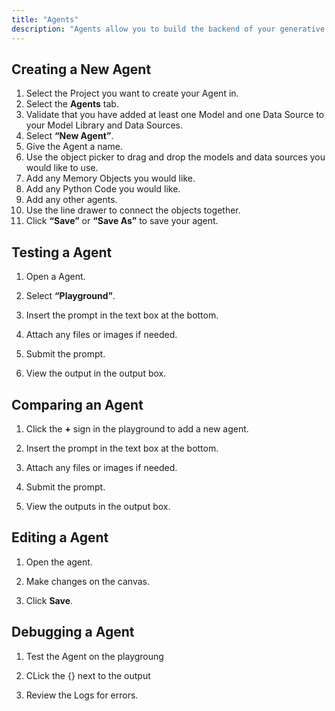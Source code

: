 ```yaml
---
title: "Agents"
description: "Agents allow you to build the backend of your generative AI application. You can pick from a library of agents or create your own with your own models and data sets. The prototyping arena allows you to test the output of your agent against different prompts. The prototyping arena also allows you to test agents against each other to decide which one works best for your use case. "
---
```


## Creating a New Agent

 1. Select the Project you want to create your Agent in.
 2. Select the **Agents** tab.
 3. Validate that you have added at least one Model and one Data Source to your Model Library and Data Sources.
 4. Select **“New Agent”**.
 5. Give the Agent a name.
 6. Use the object picker to drag and drop the models and data sources you would like to use.
 7. Add any Memory Objects you would like.
 8. Add any Python Code you would like.
 9. Add any other agents.
10. Use the line drawer to connect the objects together.
11. Click **“Save”** or **“Save As”** to save your agent.

## Testing a Agent

1.  Open a Agent.

2.  Select **“Playground”**.

3.  Insert the prompt in the text box at the bottom.

4.  Attach any files or images if needed.

5.  Submit the prompt.

6.  View the output in the output box.

## Comparing an Agent

1.  Click the **\+** sign in the playground to add a new agent.

2.  Insert the prompt in the text box at the bottom.

3.  Attach any files or images if needed.

4.  Submit the prompt.

5.  View the outputs in the output box.

## Editing a Agent

1.  Open the agent.

2.  Make changes on the canvas.

3.  Click **Save**.

## Debugging a Agent

1.  Test the Agent on the playgroung

2.  CLick the {} next to the output

3.  Review the Logs for errors.
